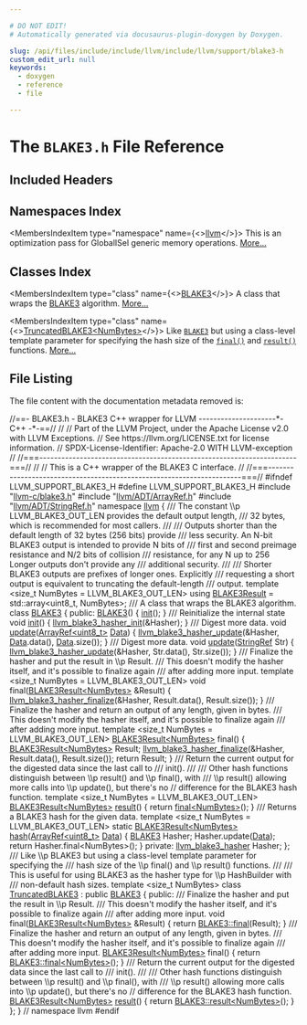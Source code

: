 ```yaml
---

# DO NOT EDIT!
# Automatically generated via docusaurus-plugin-doxygen by Doxygen.

slug: /api/files/include/include/llvm/include/llvm/support/blake3-h
custom_edit_url: null
keywords:
  - doxygen
  - reference
  - file

---
```





# The `BLAKE3.h` File Reference

<DoxygenPage pluginConfig={pluginConfig}>



## Included Headers

<IncludesList>
<IncludesListItem
  filePath="llvm-c/blake3.h"
  permalink="/docs/api/files/include/include/llvm-c/blake3-h"
  isLocal="true" />
<IncludesListItem
  filePath="llvm/ADT/ArrayRef.h"
  permalink="/docs/api/files/include/include/llvm/include/llvm/adt/arrayref-h"
  isLocal="true" />
<IncludesListItem
  filePath="llvm/ADT/StringRef.h"
  permalink="/docs/api/files/include/include/llvm/include/llvm/adt/stringref-h"
  isLocal="true" />
</IncludesList>

## Namespaces Index

<MembersIndex>

<MembersIndexItem
  type="namespace"
  name={<><a href="/docs/api/namespaces/llvm">llvm</a></>}>
This is an optimization pass for GlobalISel generic memory operations. <a href="/docs/api/namespaces/llvm/#details">More...</a>
</MembersIndexItem>

</MembersIndex>

## Classes Index

<MembersIndex>

<MembersIndexItem
  type="class"
  name={<><a href="/docs/api/classes/llvm/blake3">BLAKE3</a></>}>
A class that wraps the <a href="/docs/api/classes/llvm/blake3">BLAKE3</a> algorithm. <a href="/docs/api/classes/llvm/blake3/#details">More...</a>
</MembersIndexItem>

<MembersIndexItem
  type="class"
  name={<><a href="/docs/api/classes/llvm/truncatedblake3">TruncatedBLAKE3&lt;NumBytes&gt;</a></>}>
Like <code><a href="/docs/api/classes/llvm/blake3">BLAKE3</a></code> but using a class-level template parameter for specifying the hash size of the <code><a href="/docs/api/classes/llvm/truncatedblake3/#a74a099d51430f54417d27af6f552d183">final()</a></code> and <code><a href="/docs/api/classes/llvm/truncatedblake3/#adda4f5df8b748e9f3c27dc9872b52330">result()</a></code> functions. <a href="/docs/api/classes/llvm/truncatedblake3/#details">More...</a>
</MembersIndexItem>

</MembersIndex>


## File Listing

The file content with the documentation metadata removed is:

<ProgramListing>

<Link id="l00001" /><CodeLine lineNumber="1"><span class="doxyHighlightComment">//==- BLAKE3.h - BLAKE3 C++ wrapper for LLVM ---------------------&#42;- C++ -&#42;-==//</span></CodeLine>
<Link id="l00002" /><CodeLine lineNumber="2"><span class="doxyHighlightComment">//</span></CodeLine>
<Link id="l00003" /><CodeLine lineNumber="3"><span class="doxyHighlightComment">// Part of the LLVM Project, under the Apache License v2.0 with LLVM Exceptions.</span></CodeLine>
<Link id="l00004" /><CodeLine lineNumber="4"><span class="doxyHighlightComment">// See https://llvm.org/LICENSE.txt for license information.</span></CodeLine>
<Link id="l00005" /><CodeLine lineNumber="5"><span class="doxyHighlightComment">// SPDX-License-Identifier: Apache-2.0 WITH LLVM-exception</span></CodeLine>
<Link id="l00006" /><CodeLine lineNumber="6"><span class="doxyHighlightComment">//</span></CodeLine>
<Link id="l00007" /><CodeLine lineNumber="7"><span class="doxyHighlightComment">//===----------------------------------------------------------------------===//</span></CodeLine>
<Link id="l00008" /><CodeLine lineNumber="8"><span class="doxyHighlightComment">//</span></CodeLine>
<Link id="l00009" /><CodeLine lineNumber="9"><span class="doxyHighlightComment">// This is a C++ wrapper of the BLAKE3 C interface.</span></CodeLine>
<Link id="l00010" /><CodeLine lineNumber="10"><span class="doxyHighlightComment">//</span></CodeLine>
<Link id="l00011" /><CodeLine lineNumber="11"><span class="doxyHighlightComment">//===----------------------------------------------------------------------===//</span></CodeLine>
<Link id="l00012" /><CodeLine lineNumber="12"></CodeLine>
<Link id="l00013" /><CodeLine lineNumber="13"><span class="doxyHighlightPreprocessor">#ifndef LLVM&#95;SUPPORT&#95;BLAKE3&#95;H</span></CodeLine>
<Link id="l00014" /><CodeLine lineNumber="14"><span class="doxyHighlightPreprocessor">#define LLVM&#95;SUPPORT&#95;BLAKE3&#95;H</span></CodeLine>
<Link id="l00015" /><CodeLine lineNumber="15"></CodeLine>
<Link id="l00016" /><CodeLine lineNumber="16"><span class="doxyHighlightPreprocessor">#include &quot;<a href="/docs/api/files/include/include/llvm-c/blake3-h">llvm-c/blake3.h</a>&quot;</span></CodeLine>
<Link id="l00017" /><CodeLine lineNumber="17"><span class="doxyHighlightPreprocessor">#include &quot;<a href="/docs/api/files/include/include/llvm/include/llvm/adt/arrayref-h">llvm/ADT/ArrayRef.h</a>&quot;</span></CodeLine>
<Link id="l00018" /><CodeLine lineNumber="18"><span class="doxyHighlightPreprocessor">#include &quot;<a href="/docs/api/files/include/include/llvm/include/llvm/adt/stringref-h">llvm/ADT/StringRef.h</a>&quot;</span></CodeLine>
<Link id="l00019" /><CodeLine lineNumber="19"></CodeLine>
<Link id="l00020" /><CodeLine lineNumber="20"><span class="doxyHighlightKeyword">namespace </span><span class="doxyHighlight"><a href="/docs/api/namespaces/llvm">llvm</a> &#123;</span></CodeLine>
<Link id="l00021" /><CodeLine lineNumber="21"></CodeLine>
<Link id="l00022" /><CodeLine lineNumber="22"><span class="doxyHighlightComment">/// The constant \\p LLVM&#95;BLAKE3&#95;OUT&#95;LEN provides the default output length,</span></CodeLine>
<Link id="l00023" /><CodeLine lineNumber="23"><span class="doxyHighlightComment">/// 32 bytes, which is recommended for most callers.</span></CodeLine>
<Link id="l00024" /><CodeLine lineNumber="24"><span class="doxyHighlightComment">///</span></CodeLine>
<Link id="l00025" /><CodeLine lineNumber="25"><span class="doxyHighlightComment">/// Outputs shorter than the default length of 32 bytes (256 bits) provide</span></CodeLine>
<Link id="l00026" /><CodeLine lineNumber="26"><span class="doxyHighlightComment">/// less security. An N-bit BLAKE3 output is intended to provide N bits of</span></CodeLine>
<Link id="l00027" /><CodeLine lineNumber="27"><span class="doxyHighlightComment">/// first and second preimage resistance and N/2 bits of collision</span></CodeLine>
<Link id="l00028" /><CodeLine lineNumber="28"><span class="doxyHighlightComment">/// resistance, for any N up to 256 Longer outputs don&#39;t provide any</span></CodeLine>
<Link id="l00029" /><CodeLine lineNumber="29"><span class="doxyHighlightComment">/// additional security.</span></CodeLine>
<Link id="l00030" /><CodeLine lineNumber="30"><span class="doxyHighlightComment">///</span></CodeLine>
<Link id="l00031" /><CodeLine lineNumber="31"><span class="doxyHighlightComment">/// Shorter BLAKE3 outputs are prefixes of longer ones. Explicitly</span></CodeLine>
<Link id="l00032" /><CodeLine lineNumber="32"><span class="doxyHighlightComment">/// requesting a short output is equivalent to truncating the default-length</span></CodeLine>
<Link id="l00033" /><CodeLine lineNumber="33"><span class="doxyHighlightComment">/// output.</span></CodeLine>
<Link id="l00034" /><CodeLine lineNumber="34"><span class="doxyHighlightKeyword">template</span><span class="doxyHighlight"> &lt;</span><span class="doxyHighlightKeywordType">size&#95;t</span><span class="doxyHighlight"> NumBytes = LLVM&#95;BLAKE3&#95;OUT&#95;LEN&gt;</span></CodeLine>
<Link id="l00035" /><CodeLine lineNumber="35" lineLink="/docs/api/namespaces/llvm/#a081d38a75bd71be1f6b2db493b46c70e"><span class="doxyHighlightKeyword">using </span><span class="doxyHighlight"><a href="/docs/api/namespaces/llvm/#a081d38a75bd71be1f6b2db493b46c70e">BLAKE3Result</a> = std::array&lt;uint8&#95;t, NumBytes&gt;;</span></CodeLine>
<Link id="l00036" /><CodeLine lineNumber="36"></CodeLine>
<Link id="l00037" /><CodeLine lineNumber="37"><span class="doxyHighlightComment">/// A class that wraps the BLAKE3 algorithm.</span></CodeLine>
<Link id="l00038" /><CodeLine lineNumber="38" lineLink="/docs/api/classes/llvm/blake3"><span class="doxyHighlightKeyword">class </span><span class="doxyHighlight"><a href="/docs/api/classes/llvm/blake3/#a644fa97693cc8ab6aa3e6b36d0986e73">BLAKE3</a> &#123;</span></CodeLine>
<Link id="l00039" /><CodeLine lineNumber="39"><span class="doxyHighlightKeyword">public</span><span class="doxyHighlight">:</span></CodeLine>
<Link id="l00040" /><CodeLine lineNumber="40" lineLink="/docs/api/classes/llvm/blake3/#a644fa97693cc8ab6aa3e6b36d0986e73"><span class="doxyHighlight">  <a href="/docs/api/classes/llvm/blake3/#a644fa97693cc8ab6aa3e6b36d0986e73">BLAKE3</a>() &#123; <a href="/docs/api/classes/llvm/blake3/#ac459cabc1efbb1af18f617940113eccb">init</a>(); &#125;</span></CodeLine>
<Link id="l00041" /><CodeLine lineNumber="41"></CodeLine>
<Link id="l00042" /><CodeLine lineNumber="42"><span class="doxyHighlightComment">  /// Reinitialize the internal state</span></CodeLine>
<Link id="l00043" /><CodeLine lineNumber="43" lineLink="/docs/api/classes/llvm/blake3/#ac459cabc1efbb1af18f617940113eccb"><span class="doxyHighlight">  </span><span class="doxyHighlightKeywordType">void</span><span class="doxyHighlight"> <a href="/docs/api/classes/llvm/blake3/#ac459cabc1efbb1af18f617940113eccb">init</a>() &#123; <a href="/docs/api/files/include/include/llvm-c/blake3-h/#a8a051c13b70081b426f0c0693e6977af">llvm&#95;blake3&#95;hasher&#95;init</a>(&amp;Hasher); &#125;</span></CodeLine>
<Link id="l00044" /><CodeLine lineNumber="44"></CodeLine>
<Link id="l00045" /><CodeLine lineNumber="45"><span class="doxyHighlightComment">  /// Digest more data.</span></CodeLine>
<Link id="l00046" /><CodeLine lineNumber="46" lineLink="/docs/api/classes/llvm/blake3/#ad247de2450380eeba2fab0e794d5e44f"><span class="doxyHighlight">  </span><span class="doxyHighlightKeywordType">void</span><span class="doxyHighlight"> <a href="/docs/api/classes/llvm/blake3/#ad247de2450380eeba2fab0e794d5e44f">update</a>(<a href="/docs/api/classes/llvm/arrayref">ArrayRef&lt;uint8&#95;t&gt;</a> <a href="/docs/api/namespaces/llvm/#aa20539e89704d20b98b97e9c3feac934">Data</a>) &#123;</span></CodeLine>
<Link id="l00047" /><CodeLine lineNumber="47"><span class="doxyHighlight">    <a href="/docs/api/files/include/include/llvm-c/blake3-h/#a75e25f25c6fc1db9056087bbc458a0bc">llvm&#95;blake3&#95;hasher&#95;update</a>(&amp;Hasher, <a href="/docs/api/namespaces/llvm/#aa20539e89704d20b98b97e9c3feac934">Data</a>.data(), <a href="/docs/api/namespaces/llvm/#aa20539e89704d20b98b97e9c3feac934">Data</a>.size());</span></CodeLine>
<Link id="l00048" /><CodeLine lineNumber="48"><span class="doxyHighlight">  &#125;</span></CodeLine>
<Link id="l00049" /><CodeLine lineNumber="49"></CodeLine>
<Link id="l00050" /><CodeLine lineNumber="50"><span class="doxyHighlightComment">  /// Digest more data.</span></CodeLine>
<Link id="l00051" /><CodeLine lineNumber="51" lineLink="/docs/api/classes/llvm/blake3/#a33ed2c1e4bb4b2bc6d3eb5c18bb8e754"><span class="doxyHighlight">  </span><span class="doxyHighlightKeywordType">void</span><span class="doxyHighlight"> <a href="/docs/api/classes/llvm/blake3/#a33ed2c1e4bb4b2bc6d3eb5c18bb8e754">update</a>(<a href="/docs/api/classes/llvm/stringref">StringRef</a> Str) &#123;</span></CodeLine>
<Link id="l00052" /><CodeLine lineNumber="52"><span class="doxyHighlight">    <a href="/docs/api/files/include/include/llvm-c/blake3-h/#a75e25f25c6fc1db9056087bbc458a0bc">llvm&#95;blake3&#95;hasher&#95;update</a>(&amp;Hasher, Str.data(), Str.size());</span></CodeLine>
<Link id="l00053" /><CodeLine lineNumber="53"><span class="doxyHighlight">  &#125;</span></CodeLine>
<Link id="l00054" /><CodeLine lineNumber="54"></CodeLine>
<Link id="l00055" /><CodeLine lineNumber="55"><span class="doxyHighlightComment">  /// Finalize the hasher and put the result in \\p Result.</span></CodeLine>
<Link id="l00056" /><CodeLine lineNumber="56"><span class="doxyHighlightComment">  /// This doesn&#39;t modify the hasher itself, and it&#39;s possible to finalize again</span></CodeLine>
<Link id="l00057" /><CodeLine lineNumber="57"><span class="doxyHighlightComment">  /// after adding more input.</span></CodeLine>
<Link id="l00058" /><CodeLine lineNumber="58"><span class="doxyHighlight">  </span><span class="doxyHighlightKeyword">template</span><span class="doxyHighlight"> &lt;</span><span class="doxyHighlightKeywordType">size&#95;t</span><span class="doxyHighlight"> NumBytes = LLVM&#95;BLAKE3&#95;OUT&#95;LEN&gt;</span></CodeLine>
<Link id="l00059" /><CodeLine lineNumber="59" lineLink="/docs/api/classes/llvm/blake3/#a006c25a3aced3ec5ff196b8141161592"><span class="doxyHighlight">  </span><span class="doxyHighlightKeywordType">void</span><span class="doxyHighlight"> </span><span class="doxyHighlightKeyword">final</span><span class="doxyHighlight">(<a href="/docs/api/namespaces/llvm/#a081d38a75bd71be1f6b2db493b46c70e">BLAKE3Result&lt;NumBytes&gt;</a> &amp;Result) &#123;</span></CodeLine>
<Link id="l00060" /><CodeLine lineNumber="60"><span class="doxyHighlight">    <a href="/docs/api/files/include/include/llvm-c/blake3-h/#a269ade5376073ccdb1307a0daddaa1de">llvm&#95;blake3&#95;hasher&#95;finalize</a>(&amp;Hasher, Result.data(), Result.size());</span></CodeLine>
<Link id="l00061" /><CodeLine lineNumber="61"><span class="doxyHighlight">  &#125;</span></CodeLine>
<Link id="l00062" /><CodeLine lineNumber="62"></CodeLine>
<Link id="l00063" /><CodeLine lineNumber="63"><span class="doxyHighlightComment">  /// Finalize the hasher and return an output of any length, given in bytes.</span></CodeLine>
<Link id="l00064" /><CodeLine lineNumber="64"><span class="doxyHighlightComment">  /// This doesn&#39;t modify the hasher itself, and it&#39;s possible to finalize again</span></CodeLine>
<Link id="l00065" /><CodeLine lineNumber="65"><span class="doxyHighlightComment">  /// after adding more input.</span></CodeLine>
<Link id="l00066" /><CodeLine lineNumber="66"><span class="doxyHighlight">  </span><span class="doxyHighlightKeyword">template</span><span class="doxyHighlight"> &lt;</span><span class="doxyHighlightKeywordType">size&#95;t</span><span class="doxyHighlight"> NumBytes = LLVM&#95;BLAKE3&#95;OUT&#95;LEN&gt;</span></CodeLine>
<Link id="l00067" /><CodeLine lineNumber="67" lineLink="/docs/api/classes/llvm/blake3/#a1d9661e1a088c345ba2868f46caaf460"><span class="doxyHighlight">  <a href="/docs/api/namespaces/llvm/#a081d38a75bd71be1f6b2db493b46c70e">BLAKE3Result&lt;NumBytes&gt;</a> </span><span class="doxyHighlightKeyword">final</span><span class="doxyHighlight">() &#123;</span></CodeLine>
<Link id="l00068" /><CodeLine lineNumber="68"><span class="doxyHighlight">    <a href="/docs/api/namespaces/llvm/#a081d38a75bd71be1f6b2db493b46c70e">BLAKE3Result&lt;NumBytes&gt;</a> Result;</span></CodeLine>
<Link id="l00069" /><CodeLine lineNumber="69"><span class="doxyHighlight">    <a href="/docs/api/files/include/include/llvm-c/blake3-h/#a269ade5376073ccdb1307a0daddaa1de">llvm&#95;blake3&#95;hasher&#95;finalize</a>(&amp;Hasher, Result.data(), Result.size());</span></CodeLine>
<Link id="l00070" /><CodeLine lineNumber="70"><span class="doxyHighlight">    </span><span class="doxyHighlightKeywordFlow">return</span><span class="doxyHighlight"> Result;</span></CodeLine>
<Link id="l00071" /><CodeLine lineNumber="71"><span class="doxyHighlight">  &#125;</span></CodeLine>
<Link id="l00072" /><CodeLine lineNumber="72"></CodeLine>
<Link id="l00073" /><CodeLine lineNumber="73"><span class="doxyHighlightComment">  /// Return the current output for the digested data since the last call to</span></CodeLine>
<Link id="l00074" /><CodeLine lineNumber="74"><span class="doxyHighlightComment">  /// init().</span></CodeLine>
<Link id="l00075" /><CodeLine lineNumber="75"><span class="doxyHighlightComment">  ///</span></CodeLine>
<Link id="l00076" /><CodeLine lineNumber="76"><span class="doxyHighlightComment">  /// Other hash functions distinguish between \\p result() and \\p final(), with</span></CodeLine>
<Link id="l00077" /><CodeLine lineNumber="77"><span class="doxyHighlightComment">  /// \\p result() allowing more calls into \\p update(), but there&#39;s no</span></CodeLine>
<Link id="l00078" /><CodeLine lineNumber="78"><span class="doxyHighlight">  </span><span class="doxyHighlightComment">// difference for the BLAKE3 hash function.</span></CodeLine>
<Link id="l00079" /><CodeLine lineNumber="79"><span class="doxyHighlight">  </span><span class="doxyHighlightKeyword">template</span><span class="doxyHighlight"> &lt;</span><span class="doxyHighlightKeywordType">size&#95;t</span><span class="doxyHighlight"> NumBytes = LLVM&#95;BLAKE3&#95;OUT&#95;LEN&gt;</span></CodeLine>
<Link id="l00080" /><CodeLine lineNumber="80" lineLink="/docs/api/classes/llvm/blake3/#ab6da7d121372343d7fced230ad454f18"><span class="doxyHighlight">  <a href="/docs/api/namespaces/llvm/#a081d38a75bd71be1f6b2db493b46c70e">BLAKE3Result&lt;NumBytes&gt;</a> <a href="/docs/api/classes/llvm/blake3/#ab6da7d121372343d7fced230ad454f18">result</a>() &#123;</span></CodeLine>
<Link id="l00081" /><CodeLine lineNumber="81"><span class="doxyHighlight">    </span><span class="doxyHighlightKeywordFlow">return</span><span class="doxyHighlight"> <a href="/docs/api/classes/llvm/blake3/#a1d9661e1a088c345ba2868f46caaf460">final&lt;NumBytes&gt;</a>();</span></CodeLine>
<Link id="l00082" /><CodeLine lineNumber="82"><span class="doxyHighlight">  &#125;</span></CodeLine>
<Link id="l00083" /><CodeLine lineNumber="83"></CodeLine>
<Link id="l00084" /><CodeLine lineNumber="84"><span class="doxyHighlightComment">  /// Returns a BLAKE3 hash for the given data.</span></CodeLine>
<Link id="l00085" /><CodeLine lineNumber="85"><span class="doxyHighlight">  </span><span class="doxyHighlightKeyword">template</span><span class="doxyHighlight"> &lt;</span><span class="doxyHighlightKeywordType">size&#95;t</span><span class="doxyHighlight"> NumBytes = LLVM&#95;BLAKE3&#95;OUT&#95;LEN&gt;</span></CodeLine>
<Link id="l00086" /><CodeLine lineNumber="86" lineLink="/docs/api/classes/llvm/blake3/#a9dbdb16a7c1e784048a1a7f65821f5be"><span class="doxyHighlight">  </span><span class="doxyHighlightKeyword">static</span><span class="doxyHighlight"> <a href="/docs/api/namespaces/llvm/#a081d38a75bd71be1f6b2db493b46c70e">BLAKE3Result&lt;NumBytes&gt;</a> <a href="/docs/api/classes/llvm/blake3/#a9dbdb16a7c1e784048a1a7f65821f5be">hash</a>(<a href="/docs/api/classes/llvm/arrayref">ArrayRef&lt;uint8&#95;t&gt;</a> <a href="/docs/api/namespaces/llvm/#aa20539e89704d20b98b97e9c3feac934">Data</a>) &#123;</span></CodeLine>
<Link id="l00087" /><CodeLine lineNumber="87"><span class="doxyHighlight">    <a href="/docs/api/classes/llvm/blake3/#a644fa97693cc8ab6aa3e6b36d0986e73">BLAKE3</a> Hasher;</span></CodeLine>
<Link id="l00088" /><CodeLine lineNumber="88"><span class="doxyHighlight">    Hasher.update(<a href="/docs/api/namespaces/llvm/#aa20539e89704d20b98b97e9c3feac934">Data</a>);</span></CodeLine>
<Link id="l00089" /><CodeLine lineNumber="89"><span class="doxyHighlight">    </span><span class="doxyHighlightKeywordFlow">return</span><span class="doxyHighlight"> Hasher.final&lt;NumBytes&gt;();</span></CodeLine>
<Link id="l00090" /><CodeLine lineNumber="90"><span class="doxyHighlight">  &#125;</span></CodeLine>
<Link id="l00091" /><CodeLine lineNumber="91"></CodeLine>
<Link id="l00092" /><CodeLine lineNumber="92"><span class="doxyHighlightKeyword">private</span><span class="doxyHighlight">:</span></CodeLine>
<Link id="l00093" /><CodeLine lineNumber="93"><span class="doxyHighlight">  <a href="/docs/api/structs/llvm-blake3-hasher">llvm&#95;blake3&#95;hasher</a> Hasher;</span></CodeLine>
<Link id="l00094" /><CodeLine lineNumber="94"><span class="doxyHighlight">&#125;;</span></CodeLine>
<Link id="l00095" /><CodeLine lineNumber="95"></CodeLine>
<Link id="l00096" /><CodeLine lineNumber="96"><span class="doxyHighlightComment">/// Like \\p BLAKE3 but using a class-level template parameter for specifying the</span></CodeLine>
<Link id="l00097" /><CodeLine lineNumber="97"><span class="doxyHighlightComment">/// hash size of the \\p final() and \\p result() functions.</span></CodeLine>
<Link id="l00098" /><CodeLine lineNumber="98"><span class="doxyHighlightComment">///</span></CodeLine>
<Link id="l00099" /><CodeLine lineNumber="99"><span class="doxyHighlightComment">/// This is useful for using BLAKE3 as the hasher type for \\p HashBuilder with</span></CodeLine>
<Link id="l00100" /><CodeLine lineNumber="100"><span class="doxyHighlightComment">/// non-default hash sizes.</span></CodeLine>
<Link id="l00101" /><CodeLine lineNumber="101" lineLink="/docs/api/classes/llvm/truncatedblake3"><span class="doxyHighlightKeyword">template</span><span class="doxyHighlight"> &lt;</span><span class="doxyHighlightKeywordType">size&#95;t</span><span class="doxyHighlight"> NumBytes&gt; </span><span class="doxyHighlightKeyword">class </span><span class="doxyHighlight"><a href="/docs/api/classes/llvm/truncatedblake3">TruncatedBLAKE3</a> : </span><span class="doxyHighlightKeyword">public</span><span class="doxyHighlight"> <a href="/docs/api/classes/llvm/blake3/#a644fa97693cc8ab6aa3e6b36d0986e73">BLAKE3</a> &#123;</span></CodeLine>
<Link id="l00102" /><CodeLine lineNumber="102"><span class="doxyHighlightKeyword">public</span><span class="doxyHighlight">:</span></CodeLine>
<Link id="l00103" /><CodeLine lineNumber="103"><span class="doxyHighlightComment">  /// Finalize the hasher and put the result in \\p Result.</span></CodeLine>
<Link id="l00104" /><CodeLine lineNumber="104"><span class="doxyHighlightComment">  /// This doesn&#39;t modify the hasher itself, and it&#39;s possible to finalize again</span></CodeLine>
<Link id="l00105" /><CodeLine lineNumber="105"><span class="doxyHighlightComment">  /// after adding more input.</span></CodeLine>
<Link id="l00106" /><CodeLine lineNumber="106" lineLink="/docs/api/classes/llvm/truncatedblake3/#a289292a235757336d881f2d2786b09bd"><span class="doxyHighlight">  </span><span class="doxyHighlightKeywordType">void</span><span class="doxyHighlight"> </span><span class="doxyHighlightKeyword">final</span><span class="doxyHighlight">(<a href="/docs/api/namespaces/llvm/#a081d38a75bd71be1f6b2db493b46c70e">BLAKE3Result&lt;NumBytes&gt;</a> &amp;Result) &#123; </span><span class="doxyHighlightKeywordFlow">return</span><span class="doxyHighlight"> <a href="/docs/api/classes/llvm/blake3/#a1d9661e1a088c345ba2868f46caaf460">BLAKE3::final</a>(Result); &#125;</span></CodeLine>
<Link id="l00107" /><CodeLine lineNumber="107"></CodeLine>
<Link id="l00108" /><CodeLine lineNumber="108"><span class="doxyHighlightComment">  /// Finalize the hasher and return an output of any length, given in bytes.</span></CodeLine>
<Link id="l00109" /><CodeLine lineNumber="109"><span class="doxyHighlightComment">  /// This doesn&#39;t modify the hasher itself, and it&#39;s possible to finalize again</span></CodeLine>
<Link id="l00110" /><CodeLine lineNumber="110"><span class="doxyHighlightComment">  /// after adding more input.</span></CodeLine>
<Link id="l00111" /><CodeLine lineNumber="111" lineLink="/docs/api/classes/llvm/truncatedblake3/#a74a099d51430f54417d27af6f552d183"><span class="doxyHighlight">  <a href="/docs/api/namespaces/llvm/#a081d38a75bd71be1f6b2db493b46c70e">BLAKE3Result&lt;NumBytes&gt;</a> </span><span class="doxyHighlightKeyword">final</span><span class="doxyHighlight">() &#123; </span><span class="doxyHighlightKeywordFlow">return</span><span class="doxyHighlight"> <a href="/docs/api/classes/llvm/blake3/#a1d9661e1a088c345ba2868f46caaf460">BLAKE3::final&lt;NumBytes&gt;</a>(); &#125;</span></CodeLine>
<Link id="l00112" /><CodeLine lineNumber="112"></CodeLine>
<Link id="l00113" /><CodeLine lineNumber="113"><span class="doxyHighlightComment">  /// Return the current output for the digested data since the last call to</span></CodeLine>
<Link id="l00114" /><CodeLine lineNumber="114"><span class="doxyHighlightComment">  /// init().</span></CodeLine>
<Link id="l00115" /><CodeLine lineNumber="115"><span class="doxyHighlightComment">  ///</span></CodeLine>
<Link id="l00116" /><CodeLine lineNumber="116"><span class="doxyHighlightComment">  /// Other hash functions distinguish between \\p result() and \\p final(), with</span></CodeLine>
<Link id="l00117" /><CodeLine lineNumber="117"><span class="doxyHighlightComment">  /// \\p result() allowing more calls into \\p update(), but there&#39;s no</span></CodeLine>
<Link id="l00118" /><CodeLine lineNumber="118"><span class="doxyHighlight">  </span><span class="doxyHighlightComment">// difference for the BLAKE3 hash function.</span></CodeLine>
<Link id="l00119" /><CodeLine lineNumber="119" lineLink="/docs/api/classes/llvm/truncatedblake3/#adda4f5df8b748e9f3c27dc9872b52330"><span class="doxyHighlight">  <a href="/docs/api/namespaces/llvm/#a081d38a75bd71be1f6b2db493b46c70e">BLAKE3Result&lt;NumBytes&gt;</a> <a href="/docs/api/classes/llvm/truncatedblake3/#adda4f5df8b748e9f3c27dc9872b52330">result</a>() &#123; </span><span class="doxyHighlightKeywordFlow">return</span><span class="doxyHighlight"> <a href="/docs/api/classes/llvm/blake3/#ab6da7d121372343d7fced230ad454f18">BLAKE3::result&lt;NumBytes&gt;</a>(); &#125;</span></CodeLine>
<Link id="l00120" /><CodeLine lineNumber="120"><span class="doxyHighlight">&#125;;</span></CodeLine>
<Link id="l00121" /><CodeLine lineNumber="121"></CodeLine>
<Link id="l00122" /><CodeLine lineNumber="122"><span class="doxyHighlight">&#125; </span><span class="doxyHighlightComment">// namespace llvm</span></CodeLine>
<Link id="l00123" /><CodeLine lineNumber="123"></CodeLine>
<Link id="l00124" /><CodeLine lineNumber="124"><span class="doxyHighlightPreprocessor">#endif</span></CodeLine>

</ProgramListing>


</DoxygenPage>
